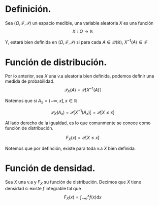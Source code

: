# Definición.

Sea $(\Omega,\mathcal{F},\mathcal{P})$ un espacio medible, una variable aleatoria $X$ es una función
$$
X:\Omega \to \mathbb{R}
$$

Y, estará bien definida en $(\Omega,\mathcal{F},\mathcal{P})$ si para cada $A\in\mathcal{B}(\mathbb{R})$, $X^{-1}(A)\in \mathcal{F}$

# Función de distribución.
Por lo anterior, sea $X$ una v.a aleatoria bien definida, podemos definir una medida de probabilidad. 
$$
\mathcal{P}_X(A)=\mathcal{P}[X^{-1}(A)]
$$

Notemos que si $A_x=(-\infty,x],x\in\mathbb{R}$

$$
\mathcal{P}_X(A_x)=\mathcal{P}[X^{-1}(A_x)]=\mathcal{P}[X\leq x]
$$

Al lado derecho de la igualdad, es lo que comunmente se conoce como función de distribución. 

$$
F_X(x) = \mathcal{P}[X\leq x]
$$

Notemos que por definción, existe para toda v.a $X$ bien definida. 

# Función de densidad. 
Sea $X$ una v.a y $F_X$ su función de distribución. Decimos que $X$ tiene densidad si existe $f$ integrable tal que 
$$
F_X(x)=\int_{-\infty}^xf(x)\mathrm{d}x
$$

